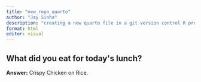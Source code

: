 ```yaml
---
title: "new_repo_quarto"
author: "Jay Sinha"
description: "creating a new quarto file in a git version control R project"
format: html
editor: visual
---
```


## What did you eat for today\'s lunch?

**Answer:** Crispy Chicken on Rice.
